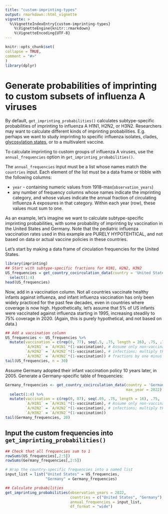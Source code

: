```yaml
---
title: "custom-imprinting-types"
output: rmarkdown::html_vignette
vignette: >
  %\VignetteIndexEntry{custom-imprinting-types}
    %\VignetteEngine{knitr::rmarkdown}
    %\VignetteEncoding{UTF-8}
---
```

  
```r
knitr::opts_chunk$set(
collapse = TRUE,
comment = "#>"
)
library(dplyr)
```



  
  
# Generate probabilities of imprinting to custom subsets of influenza A viruses
  
By default, `get_imprinting_probabilities()` calculates subtype-specific probabilities of imprinting to influenza A H1N1, H2N2, or H3N2. Researchers may want to calculate different kinds of imprinting probabilities. E.g. perhaps we want to study imprinting to specific influenza isolates, clades, [glycosylation states](https://doi.org/10.1128/mBio.00204-19), or to a multivalent vaccine.


To calculate imprinting to custom groups of influenza A viruses, use the `annual_frequencies` option in `get_imprinting_probabilities()`. 

The `annual_frequencies` input must be a list whose names match the `countries` input. Each element of the list must be a data frame or tibble with the following columns:

* `year` - containing numeric values from 1918-max(`observation_years`)
* any number of frequency columns whose names indicate the imprinting category, and whose values indicate the annual fraction of circulating influenza A exposures in that category. Within each year (row), these values must sum to one.

As an example, let's imagine we want to calculate subtype-specific imprinting probabilities, with some probability of imprinting by vaccination in the United States and Germany. Note that the pediatric influenza vaccination rates used in this example are PURELY HYPOTEHTICAL, and not based on data or actual vaccine policies in these countries.

Let's start by making a data frame of circulation frequencies for the United States.



```r
library(imprinting)
## Start with subtype-specific fractions for H1N1, H2N2, H3N2
US_frequencies = get_country_cocirculation_data(country = 'United States', max_year = 2022) %>%
  select(1:4)
head(US_frequencies)
```

Now, add in a vaccination column. Not all countries vaccinate healthy infants against influenza, and infant influenza vaccination has only been widely practiced for the past few decades, even in countries where coverage is now high. Hypothetically, let's assume that 5\% of US infants were vaccinated against influenza starting in 1995, increasing steadily to 75\% coverage in 2020. (Again, this is purely hypothetical, and not based on data.)

```r
## Add a vaccination column
US_frequencies <- US_frequencies %>%
  mutate(vaccination = c(rep(0, 77), seq(.5, .75, length = 26), .75, .75), # Add a vaccination column
         `A/H1N1` = `A/H1N1`*(1-vaccination), # Assume only non-vaccinated children have primary
         `A/H2N2` = `A/H2N2`*(1-vaccination), # infections; multiply the subtype-specific circulation
         `A/H3N2` = `A/H3N2`*(1-vaccination)) # fractions by one minus the year's vaccination probability.
tail(US_frequencies, n = 30)
```

Assume Germany adopted their infant vaccination policy 10 years later, in 2005. Generate a Germany-specific table of frequencies:

```r
Germany_frequencies <- get_country_cocirculation_data(country = 'Germany',
                                                      max_year = 2022) %>%
  select(1:4) %>%
  mutate(vaccination = c(rep(0, 87), seq(.05, .75, length = 16), .75, .75),
         `A/H1N1` = `A/H1N1`*(1-vaccination), # Assume only non-vaccinated children have primary
         `A/H2N2` = `A/H2N2`*(1-vaccination), # infections; multiply the subtype-specific circulation
         `A/H3N2` = `A/H3N2`*(1-vaccination))
tail(Germany_frequencies, 20)
```


## Input the custom frequencies into `get_imprinting_probabilities()`

```r
## Check that all frequencies sum to 1
rowSums(US_frequencies[,2:5])
rowSums(Germany_frequencies[,2:5])
```

```r
# Wrap the country-specific frequencies into a named list
input_list = list("United States" = US_frequencies,
                  "Germany" = Germany_frequencies)

## Calculate probabilities
get_imprinting_probabilities(observation_years = 2022, 
                             countries = c("United States", "Germany"), 
                             annual_frequencies = input_list, 
                             df_format = "wide")
```



